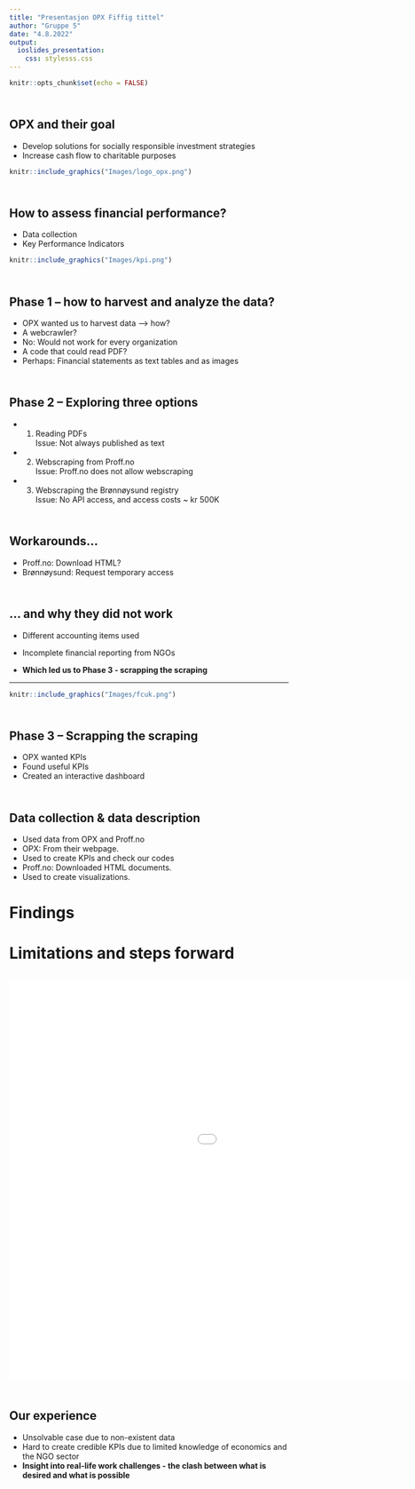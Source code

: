 ```yaml
---
title: "Presentasjon OPX Fiffig tittel"
author: "Gruppe 5"
date: "4.8.2022"
output: 
  ioslides_presentation: 
    css: stylesss.css
---
```


```r
knitr::opts_chunk$set(echo = FALSE)

```


## <br> OPX and their goal
- Develop solutions for socially responsible investment strategies
- Increase cash flow to charitable purposes <br>

```r
knitr::include_graphics("Images/logo_opx.png")
```


## <br> How to assess financial performance?
- Data collection 
- Key Performance Indicators <br>

```r
knitr::include_graphics("Images/kpi.png")

```


## {data-background="Images/brainstorming2.png" data-background-size=cover}


## <br> Phase 1 – how to harvest and analyze the data?
- OPX wanted us to harvest data --> how? <br> 
- A webcrawler? <br> 
- No: Would not work for every organization <br> 
- A code that could read PDF? <br> 
- Perhaps: Financial statements as text tables and as images


## <br> Phase 2 – Exploring three options
- 1. Reading PDFs <br>
Issue: Not always published as text
- 2. Webscraping from Proff.no <br>
Issue: Proff.no does not allow webscraping
- 3. Webscraping the Brønnøysund registry <br>
Issue: No API access, and access costs ~ kr 500K

## <br> Workarounds... 
- Proff.no: Download HTML?
- Brønnøysund: Request temporary access

## <br> ... and why they did not work
- Different accounting items used
- Incomplete financial reporting from NGOs

- **Which led us to Phase 3 - scrapping the scraping**

----
```r
knitr::include_graphics("Images/fcuk.png")

```

## <br> Phase 3 – Scrapping the scraping
- OPX wanted KPIs <br>
- Found useful KPIs <br>
- Created an interactive dashboard

## <br> Data collection & data description
- Used data from OPX and Proff.no <br>
- OPX: From their webpage. <br>
- Used to create KPIs and check our codes <br>
- Proff.no: Downloaded HTML documents. <br>
- Used to create visualizations.

# Findings


# Limitations and steps forward

## <iframe width="1280" height="720" src="Images/henrik.mp4" align="middle" frameborder="0" allowfullscreen></iframe>

## {data-background="Images/tenke.png" data-background-size=cover}

## <br> Our experience
- Unsolvable case due to non-existent data
- Hard to create credible KPIs due to limited knowledge of economics and the NGO sector
- **Insight into real-life work challenges - the clash between what is desired and what is possible**